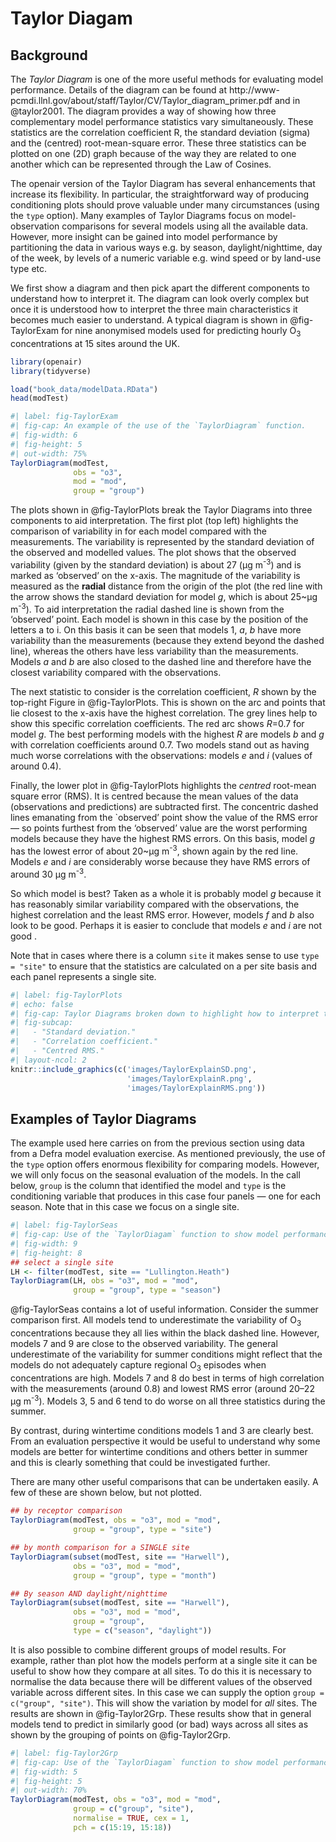 # Taylor Diagam {#sec-TaylorDiagram}

## Background {#sec-TaylorBack}

The *Taylor Diagram* is one of the more useful methods for
evaluating model performance. Details of the diagram can be found at
http://www-pcmdi.llnl.gov/about/staff/Taylor/CV/Taylor_diagram_primer.pdf
and in @taylor2001. The diagram provides a way of showing how
three complementary model performance statistics vary
simultaneously. These statistics are the correlation coefficient R,
the standard deviation (sigma) and the (centred) root-mean-square
error. These three statistics can be plotted on one (2D) graph because
of the way they are related to one another which can be represented
through the Law of Cosines.

The [openair]{.pkg} version of the Taylor Diagram has several
enhancements that increase its flexibility. In particular, the
straightforward way of producing conditioning plots should prove
valuable under many circumstances (using the `type` option). Many
examples of Taylor Diagrams focus on model-observation comparisons for
several models using all the available data. However, more insight can
be gained into model performance by partitioning the data in various
ways e.g. by season, daylight/nighttime, day of the week, by levels of
a numeric variable e.g. wind speed or by land-use type etc.

We first show a diagram and then pick apart the different components
to understand how to interpret it. The diagram can look overly complex
but once it is understood how to interpret the three main
characteristics it becomes much easier to understand. A typical
diagram is shown in @fig-TaylorExam for nine anonymised
models used for predicting hourly O~3~ concentrations at 15 sites
around the UK.

```r
library(openair)
library(tidyverse)
```


```r
load("book_data/modelData.RData")
head(modTest)
```


```r
#| label: fig-TaylorExam
#| fig-cap: An example of the use of the `TaylorDiagram` function.
#| fig-width: 6
#| fig-height: 5
#| out-width: 75%
TaylorDiagram(modTest, 
              obs = "o3", 
              mod = "mod", 
              group = "group")
```

The plots shown in @fig-TaylorPlots break the Taylor Diagrams
into three components to aid interpretation. The first plot (top left)
highlights the comparison of variability in for each model compared
with the measurements. The variability is represented by the standard
deviation of the observed and modelled values. The plot shows that the
observed variability (given by the standard deviation) is about 27
(μg m^-3^) and is marked as 'observed' on the x-axis. The magnitude of
the variability is measured as the **radial** distance from the
origin of the plot (the red line with the arrow shows the standard
deviation for model $g$, which is about 25~μg m^-3^). To aid interpretation
the radial dashed line is shown from the 'observed' point. Each
model is shown in this case by the position of the letters a to i. On
this basis it can be seen that models 1, $a$, $b$ have more
variability than the measurements (because they extend beyond the
dashed line), whereas the others have less variability than the
measurements. Models $a$ and $b$ are also closed to the dashed line
and therefore have the closest variability compared with the
observations.

The next statistic to consider is the correlation coefficient, $R$
shown by the top-right Figure in @fig-TaylorPlots.  This is
shown on the arc and points that lie closest to the x-axis have the
highest correlation.  The grey lines help to show this specific
correlation coefficients. The red arc shows $R$=0.7 for model $g$. The
best performing models with the highest $R$ are models $b$ and $g$
with correlation coefficients around 0.7. Two models stand out as
having much worse correlations with the observations: models $e$ and
$i$ (values of around 0.4).

Finally, the lower plot in @fig-TaylorPlots highlights the
*centred* root-mean square error (RMS). It is centred because the
mean values of the data (observations and predictions) are subtracted
first. The concentric dashed lines emanating from the `observed'
point show the value of the RMS error --- so points furthest from the
'observed' value are the worst performing models because they have
the highest RMS errors. On this basis, model $g$ has the lowest error
of about 20~μg m^-3^, shown again by the red line. Models $e$ and $i$ are
considerably worse because they have RMS errors of around 30 μg m^-3^.

So which model is best? Taken as a whole it is probably model $g$
because it has reasonably similar variability compared with the
observations, the highest correlation and the least RMS
error. However, models $f$ and $b$ also look to be good. Perhaps it is
easier to conclude that models $e$ and $i$ are not good \ldots.

Note that in cases where there is a column `site` it makes sense to
use `type = "site"` to ensure that the statistics are calculated
on a per site basis and each panel represents a single site.

```r
#| label: fig-TaylorPlots
#| echo: false
#| fig-cap: Taylor Diagrams broken down to highlight how to interpret the three main statistics. The red line/arrow indicate how to read interpret each of the three statistics. 
#| fig-subcap: 
#|   - "Standard deviation."
#|   - "Correlation coefficient."
#|   - "Centred RMS."
#| layout-ncol: 2
knitr::include_graphics(c('images/TaylorExplainSD.png',
                          'images/TaylorExplainR.png',
                          'images/TaylorExplainRMS.png'))
```

## Examples of Taylor Diagrams

The example used here carries on from the previous section using data
from a Defra model evaluation exercise. As mentioned previously, the
use of the `type` option offers enormous flexibility for comparing
models. However, we will only focus on the seasonal evaluation of the
models. In the call below, `group` is the column that identified
the model and `type` is the conditioning variable that produces in
this case four panels --- one for each season. Note that in this case
we focus on a single site.

```r
#| label: fig-TaylorSeas
#| fig-cap: Use of the `TaylorDiagam` function to show model performance for 9 models used to predict O~3~ concentrations at the Lullington Heath site.
#| fig-width: 9
#| fig-height: 8
## select a single site
LH <- filter(modTest, site == "Lullington.Heath")
TaylorDiagram(LH, obs = "o3", mod = "mod", 
              group = "group", type = "season")
```

@fig-TaylorSeas contains a lot of useful
information. Consider the summer comparison first. All models tend to
underestimate the variability of O~3~ concentrations because they
all lies within the black dashed line. However, models 7 and 9 are
close to the observed variability. The general underestimate of the
variability for summer conditions might reflect that the models do not
adequately capture regional O~3~ episodes when concentrations are
high. Models 7 and 8 do best in terms of high correlation with the
measurements (around 0.8) and lowest RMS error (around
20--22 μg m^-3^). Models 3, 5 and 6 tend to do worse on all three
statistics during the summer.

By contrast, during wintertime conditions models 1 and 3 are clearly
best. From an evaluation perspective it would be useful to understand
why some models are better for wintertime conditions and others better
in summer and this is clearly something that could be investigated further.

There are many other useful comparisons that can be undertaken
easily. A few of these are shown below, but not plotted.

```r
## by receptor comparison
TaylorDiagram(modTest, obs = "o3", mod = "mod", 
              group = "group", type = "site")

## by month comparison for a SINGLE site
TaylorDiagram(subset(modTest, site == "Harwell"), 
              obs = "o3", mod = "mod",
              group = "group", type = "month")

## By season AND daylight/nighttime
TaylorDiagram(subset(modTest, site == "Harwell"), 
              obs = "o3", mod = "mod",
              group = "group", 
              type = c("season", "daylight"))
```

It is also possible to combine different groups of model results. For
example, rather than plot how the models perform at a single site it
can be useful to show how they compare at all sites. To do this it is
necessary to normalise the data because there will be different values
of the observed variable across different sites. In this case we can
supply the option `group = c("group", "site")`. This will show the
variation by model for *all* sites. The results are shown in @fig-Taylor2Grp. These results show that in general models
tend to predict in similarly good (or bad) ways across all sites as
shown by the grouping of points on @fig-Taylor2Grp. 

```r
#| label: fig-Taylor2Grp
#| fig-cap: Use of the `TaylorDiagam` function to show model performance for 9 models used for all sites.
#| fig-width: 5
#| fig-height: 5
#| out-width: 70%
TaylorDiagram(modTest, obs = "o3", mod = "mod", 
              group = c("group", "site"), 
              normalise = TRUE, cex = 1, 
              pch = c(15:19, 15:18))
```
